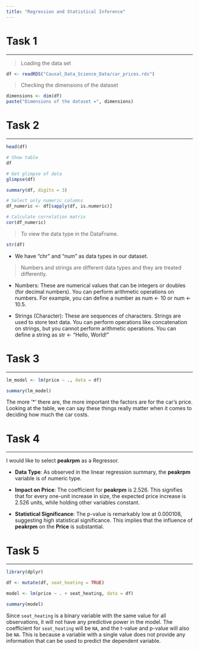 ```yaml
---
title: "Regression and Statistical Inference"
---
```


# Task 1

------------------------------------------------------------------------

> Loading the data set

```r
df <- readRDS("Causal_Data_Science_Data/car_prices.rds")
```
> Checking the dimensions of the dataset

```r
dimensions <- dim(df)
paste("Dimensions of the dataset =", dimensions)
```

# Task 2

------------------------------------------------------------------------

```r
head(df)

# Show table
df

# Get glimpse of data
glimpse(df)

summary(df, digits = 3)

# Select only numeric columns
df_numeric <- df[sapply(df, is.numeric)]

# Calculate correlation matrix
cor(df_numeric)
```

> To view the data type in the DataFrame.

```r
str(df)
```
* We have "chr" and "num" as data types in our dataset.

> Numbers and strings are different data types and they are treated differently.

* Numbers: These are numerical values that can be integers or doubles (for decimal numbers). You can perform arithmetic operations on numbers. For example, you can define a number as num <- 10 or num <- 10.5.

* Strings (Character): These are sequences of characters. Strings are used to store text data. You can perform operations like concatenation on strings, but you cannot perform arithmetic operations. You can define a string as str <- "Hello, World!"

# Task 3

------------------------------------------------------------------------

```r
lm_model <- lm(price ~ ., data = df)

summary(lm_model)
```

The more '*' there are, the more important the factors are for the car's price. Looking at the table, we can say these things really matter when it comes to deciding how much the car costs.


# Task 4

------------------------------------------------------------------------

I would like to select **peakrpm** as a Regressor.

* **Data Type**: As observed in the linear regression summary, the **peakrpm** variable is of numeric type.

* **Impact on Price**: The coefficient for **peakrpm** is 2.526. This signifies that for every one-unit increase in size, the expected price increase is 2.526 units, while holding other variables constant.

* **Statistical Significance**: The p-value is remarkably low at 0.000108, suggesting high statistical significance. This implies that the influence of **peakrpm** on the **Price** is substantial.

# Task 5

------------------------------------------------------------------------

```r
library(dplyr)

df <- mutate(df, seat_heating = TRUE)

model <- lm(price ~ . + seat_heating, data = df)

summary(model)
```

Since `seat_heating` is a binary variable with the same value for all observations, it will not have any predictive power in the model. The coefficient for `seat_heating` will be `NA`, and the t-value and p-value will also be `NA`. This is because a variable with a single value does not provide any information that can be used to predict the dependent variable.